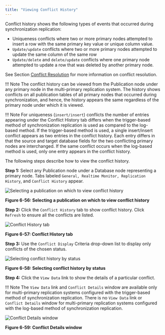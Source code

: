 ```yaml
---
title: "Viewing Conflict History"
---
```


<div id="view_conflict_history" class="registered_link"></div>

Conflict history shows the following types of events that occurred during synchronization replication:

-   Uniqueness conflicts where two or more primary nodes attempted to insert a row with the same primary key value or unique column value.
-   `Update/update` conflicts where two or more primary nodes attempted to update the same column of the same row
-   `Update/delete` and `delete/update` conflicts where one primary node attempted to update a row that was deleted by another primary node.

See Section [Conflict Resolution](06_conflict_resolution/#conflict_resolution) for more information on conflict resolution.

!!! Note
    The conflict history can be viewed from the Publication node under any primary node in the multi-primary replication system. The history shows conflicts on all publication tables of all primary nodes that occurred during synchronization, and hence, the history appears the same regardless of the primary node under which it is viewed.

!!! Note
    For uniqueness (`insert/insert`) conflicts the number of entries appearing under the Conflict History tab differs when the trigger-based method of synchronization replication is used as compared to the log-based method. If the trigger-based method is used, a single insert/insert conflict appears as two entries in the conflict history. Each entry differs in that the source and target database fields for the two conflicting primary nodes are interchanged. If the same conflict occurs when the log-based method is used, only one entry appears in the conflict history.

The following steps describe how to view the conflict history.

**Step 1:** Select any Publication node under a Database node representing a primary node. Tabs labeled `General, Realtime Monitor, Replication History`, and `Conflict History` appear.

![Selecting a publication on which to view conflict history](../images/image165.png)

**Figure 6-56: Selecting a publication on which to view conflict history**


**Step 2:** Click the `Conflict History` tab to show conflict history. Click `Refresh` to ensure all the conflicts are listed.

![Conflict History tab](../images/image166.png)

**Figure 6-57: Conflict History tab**

**Step 3:** Use the `Conflict Display` Criteria drop-down list to display only conflicts of the chosen status.

![Selecting conflict history by status](../images/image167.png)

**Figure 6-58: Selecting conflict history by status**

**Step 4:** Click the `View Data` link to show the details of a particular conflict.

!!! Note
    The `View Data` link and `Conflict Details` window are available only for multi-primary replication systems configured with the trigger-based method of synchronization replication. There is no `View Data` link or `Conflict Details` window for multi-primary replication systems configured with the log-based method of synchronization replication.

![Conflict Details window](../images/image168.png)

**Figure 6-59: Conflict Details window**
